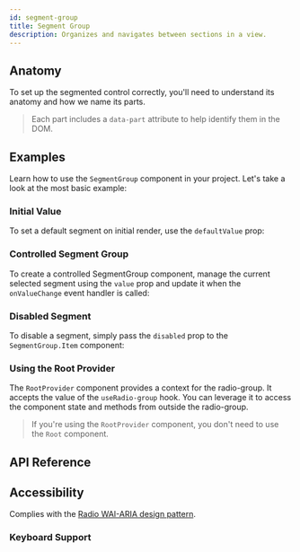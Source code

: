 ```yaml
---
id: segment-group
title: Segment Group
description: Organizes and navigates between sections in a view.
---
```


<ComponentPreview id="SegmentGroup" />

## Anatomy

To set up the segmented control correctly, you'll need to understand its anatomy and how we name its parts.

> Each part includes a `data-part` attribute to help identify them in the DOM.

<Anatomy id="segmented-control" />

## Examples

Learn how to use the `SegmentGroup` component in your project. Let's take a look at the most basic example:

<Example id="basic" />

### Initial Value

To set a default segment on initial render, use the `defaultValue` prop:

<Example id="initial-value" />

### Controlled Segment Group

To create a controlled SegmentGroup component, manage the current selected segment using the `value` prop and update it
when the `onValueChange` event handler is called:

<Example id="controlled" />

### Disabled Segment

To disable a segment, simply pass the `disabled` prop to the `SegmentGroup.Item` component:

<Example id="disabled" />

### Using the Root Provider

The `RootProvider` component provides a context for the radio-group. It accepts the value of the `useRadio-group` hook.
You can leverage it to access the component state and methods from outside the radio-group.

<Example id="root-provider" />

> If you're using the `RootProvider` component, you don't need to use the `Root` component.

## API Reference

<ComponentTypes id="radio-group" />

## Accessibility

Complies with the [Radio WAI-ARIA design pattern](https://www.w3.org/WAI/ARIA/apg/patterns/radio/).

### Keyboard Support

<KeyBindingsTable id="radio-group" />
